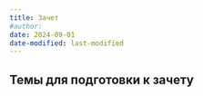 ```yaml
---
title: Зачет
#author:
date: 2024-09-01
date-modified: last-modified
---
```



## Темы для подготовки к зачету
